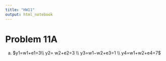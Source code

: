 ---
title: "HW11"
output: html_notebook
---

# Problem  11A
a) 
$y1=w1+e1=3\\ y2= w2+e2=3 \\ y3=w1−w2+e3=1 \\ y4=w1+w2+e4=7$

